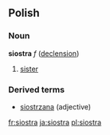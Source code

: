 ==Polish==
===Noun===
'''siostra''' ''f'' ([[Wiktionary Appendix:Polish hard feminine noun declension|declension]])
# [[sister]]

===Derived terms===
* [[siostrzana]] (adjective)

[[fr:siostra]]
[[ja:siostra]]
[[pl:siostra]]